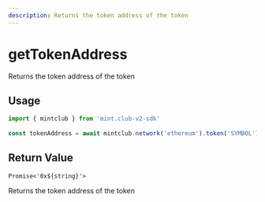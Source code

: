 ```yaml
---
description: Returns the token address of the token
---
```


# getTokenAddress 

Returns the token address of the token

## Usage

```ts twoslash [example.ts]
import { mintclub } from 'mint.club-v2-sdk'
 
const tokenAddress = await mintclub.network('ethereum').token('SYMBOL').getTokenAddress()
```

## Return Value

`Promise<'0x${string}'>`

Returns the token address of the token

